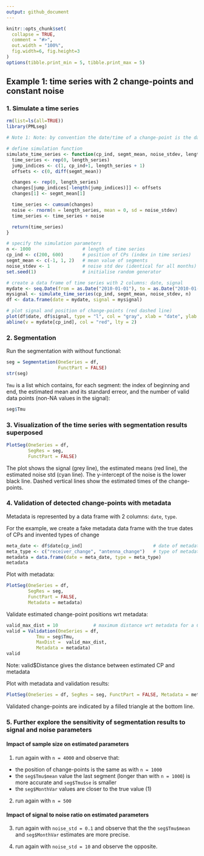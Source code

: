 ```yaml
---
output: github_document
---
```


<!-- Example1.md is generated from Example1.Rmd. Please edit that file -->

```r
knitr::opts_chunk$set(
  collapse = TRUE,
  comment = "#>",
  out.width = "100%",
  fig.width=6, fig.height=3
)
options(tibble.print_min = 5, tibble.print_max = 5)
```

## Example 1: time series with 2 change-points and constant noise

### 1. Simulate a time series

```r
rm(list=ls(all=TRUE))
library(PMLseg)

# Note 1: Note: by convention the date/time of a change-point is the date/time of the last point in the segment

# define simulation function
simulate_time_series <- function(cp_ind, segmt_mean, noise_stdev, length_series) {
  time_series <- rep(0, length_series)
  jump_indices <- c(1, cp_ind+1, length_series + 1)
  offsets <- c(0, diff(segmt_mean))

  changes <- rep(0, length_series)
  changes[jump_indices[-length(jump_indices)]] <- offsets
  changes[1] <- segmt_mean[1]

  time_series <- cumsum(changes)
  noise <- rnorm(n = length_series, mean = 0, sd = noise_stdev)
  time_series <- time_series + noise

  return(time_series)
}

# specify the simulation parameters
n <- 1000                   # length of time series
cp_ind <- c(200, 600)       # position of CPs (index in time series)
segmt_mean <- c(-1, 1, 2)   # mean value of segments
noise_stdev <- 1            # noise std dev (identical for all months)
set.seed(1)                 # initialise random generator

# create a data frame of time series with 2 columns: date, signal
mydate <- seq.Date(from = as.Date("2010-01-01"), to = as.Date("2010-01-01")+(n-1), by = "day")
mysignal <- simulate_time_series(cp_ind, segmt_mean, noise_stdev, n)
df <- data.frame(date = mydate, signal = mysignal)

# plot signal and position of change-points (red dashed line)
plot(df$date, df$signal, type = "l", col = "gray", xlab = "date", ylab = "signal", main="Simulated time series")
abline(v = mydate[cp_ind], col = "red", lty = 2)
```

### 2. Segmentation

Run the segmentation with without functional:

```r
seg = Segmentation(OneSeries = df, 
                   FunctPart = FALSE)
str(seg)
```

`Tmu` is a list which contains, for each segment: the index of beginning and end, the estimated mean and its standard erreor, and the number of valid data points (non-NA values in the signal):

```r
seg$Tmu
```

### 3. Visualization of the time series with segmentation results superposed

```r
PlotSeg(OneSeries = df, 
        SegRes = seg, 
        FunctPart = FALSE)
```

The plot shows the signal (grey line), the estimated means (red line), the estimated noise std (cyan line). 
The y-intercept of the noise is the lower black line. Dashed vertical lines show the estimated times of the change-points.

### 4. Validation of detected change-points with metadata

Metadata is represented by a data frame with 2 columns: `date`, `type`.

For the example, we create a fake metadata data frame with the true dates of CPs and invented types of change

```r
meta_date <- df$date[cp_ind]                          # date of metadata event = date of CP
meta_type <- c("receiver_change", "antenna_change")   # type of metadata event
metadata = data.frame(date = meta_date, type = meta_type)
metadata
```

Plot with metadata:

```r
PlotSeg(OneSeries = df, 
        SegRes = seg, 
        FunctPart = FALSE, 
        Metadata = metadata) 
```

Validate estimated change-point positions wrt metadata:

```r
valid_max_dist = 10             # maximum distance wrt metadata for a CP to be validated
valid = Validation(OneSeries = df, 
           Tmu = seg$Tmu,
           MaxDist =  valid_max_dist,
           Metadata = metadata)
valid
```
Note: valid$Distance gives the distance between estimated CP and metadata

Plot with metadata and validation results:

```r
PlotSeg(OneSeries = df, SegRes = seg, FunctPart = FALSE, Metadata = metadata, Validated_CP_Meta = valid)
```

Validated change-points are indicated by a filled triangle at the bottom line.

### 5. Further explore the sensitivity of segmentation results to signal and noise parameters

#### Impact of sample size on estimated parameters

1. run again with `n = 4000` and observe that:
- the position of change-points is the same as with `n = 1000`
- the `seg$Tmu$mean` value the last segment (longer than with `n = 1000`) is more accurate and `seg$Tmu$se` is smaller
- the `seg$MonthVar` values are closer to the true value (1)

2. run again with `n = 500`

#### Impact of signal to noise ratio on estimated parameters

3. run again with `noise_std = 0.1` and observe that the the `seg$Tmu$mean` and `seg$MonthVar` estimates are more precise.
  
4. run again with `noise_std = 10` and observe the opposite.





